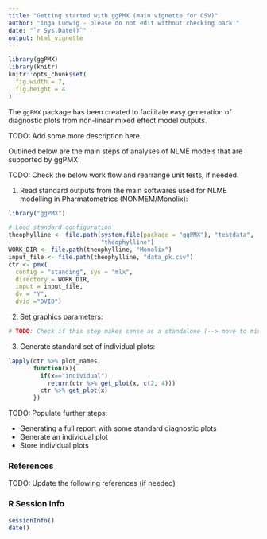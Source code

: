 ```yaml
---
title: "Getting started with ggPMX (main vignette for CSV)"
author: "Inga Ludwig - please do not edit without checking back!"
date: "`r Sys.Date()`"
output: html_vignette
---
```

<!--
%\VignetteEngine{knitr::rmarkdown}
%\VignetteIndexEntry{Getting started with ggPMX}
-->

```r
library(ggPMX)
library(knitr)
knitr::opts_chunk$set(
  fig.width = 7,
  fig.height = 4
)

```


The `ggPMX` package has been created to facilitate easy generation of diagnostic 
plots from non-linear mixed effect model outputs.  

TODO: Add some more description here.  

Outlined below are the main steps of analyses of NLME models that are supported 
by ggPMX:  

TODO: Check the below work flow and rearrange unit tests, if needed.

1. Read standard outputs from the main softwares used for NLME modelling
in Pharmatometrics (NONMEM/Monolix):
```r
library("ggPMX")

# Load standard configuration
theophylline <- file.path(system.file(package = "ggPMX"), "testdata", 
                          "theophylline")
WORK_DIR <- file.path(theophylline, "Monolix")
input_file <- file.path(theophylline, "data_pk.csv")
ctr <- pmx(
  config = "standing", sys = "mlx", 
  directory = WORK_DIR, 
  input = input_file, 
  dv = "Y", 
  dvid ="DVID")
```

2. Set graphics parameters:

```r
# TODO: Check if this step makes sense as a standalone (--> move to misc if not)
```

3. Generate standard set of individual plots:

```r
lapply(ctr %>% plot_names,
       function(x){
         if(x=="individual") 
           return(ctr %>% get_plot(x, c(2, 4)))
         ctr %>% get_plot(x)
       })
```

TODO: Populate further steps:  

* Generating a full report with some standard diagnostic plots
* Generate an individual plot
* Store individual plots

### References

TODO: Update the following references (if needed)  

### R Session Info

```r
sessionInfo()
date()
```

